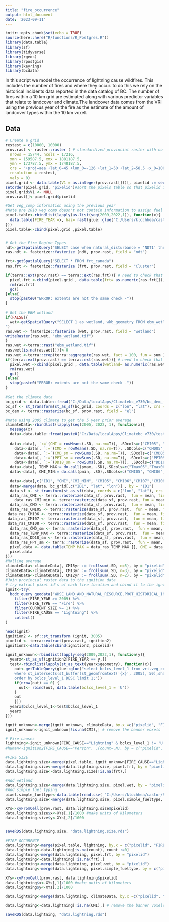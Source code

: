 ```yaml
---
title: "fire_occurrence"
output: html_document
date: '2023-09-11'
---
```


```r
knitr::opts_chunk$set(echo = TRUE)
source(here::here("R/functions/R_Postgres.R"))
library(data.table)
library(sf)
library(tidyverse)
library(rgeos)
library(rpostgis)
library(keyring)
library(bcdata)
```

In this script we model the occurrence of lightning cause wildfires. This includes the number of fires and where they occur. to do this we rely on the historical incidents data reported in the data catalog of BC. The number of fires within a 10 km grid are estimated along with various predictor variables that relate to landcover and climate.The landcover data comes from the VRI using the previous year of the fire as the estimate of the amount of landcover types within the 10 km voxel.

## Data
```r
# Create a grid
restest = c(10000, 10000)
prov.rast <- raster::raster ( # standardized provincial raster with no data in it
  nrows = 15744, ncols = 17216,
  xmn = 159587.5, xmx = 1881187.5,
  ymn = 173787.5, ymx = 1748187.5,
  crs = "+proj=aea +lat_0=45 +lon_0=-126 +lat_1=50 +lat_2=58.5 +x_0=1000000 +y_0=0 +datum=NAD83 +units=m +no_defs",
  resolution = restest,
  vals = 0)
pixel.grid <- data.table(V1 = as.integer(prov.rast[]))[, pixelid := seq_len(.N)]
setorder(pixel.grid, "pixelid")#sort the pixels table so that pixelid is in order.
pixel.grid$V1 <- NULL
prov.rast[]<-pixel.grid$pixelid

#Get veg_comp information using the previous year
#Note pre 2010 veg comp doesn't not contain information to assign fuel type classification
pixel.table<-rbindlist(lapply(as.list(seq(2009,2022,1)), function(x){
  data.table(FIRE_YEAR =x, haz= rast(glue::glue("C:/Users/klochhea/castor/R/fire_sim/number_of_ignitions/hazard_{x-1}_10k.tif"))[])
}))
pixel.table<-cbind(pixel.grid ,pixel.table)


# Get the Fire Regime Types
ndt<-getSpatialQuery("SELECT case when natural_disturbance = 'NDT1' then 1 when natural_disturbance = 'NDT2' then 2 when natural_disturbance = 'NDT3' then 3 when natural_disturbance = 'NDT4' then 4 when natural_disturbance = 'NDT5' then 5 end as ndt, wkb_geometry FROM public.bec_zone")
ras.ndt <- fasterize::fasterize (ndt, prov.rast, field = "ndt")

frt<-getSpatialQuery("SELECT * FROM frt_canada")
ras.frt <- fasterize::fasterize (frt, prov.rast, field = "Cluster")

if(terra::ext(prov.rast) == terra::ext(ras.frt)){ # need to check that each of the extents are the same
  pixel.frt <-cbind(pixel.grid , data.table(frt= as.numeric(ras.frt[]), ndt = ras.ndt[]))
  rm(ras.frt)
  gc()
}else{
  stop(paste0("ERROR: extents are not the same check -"))
}

# Get the EBM wetland
if(FALSE){
  wet<-getSpatialQuery("SELECT 1 as wetland, wkb_geometry FROM ebm_wetlnd_polygon
")
ras.wet <- fasterize::fasterize (wet, prov.rast, field = "wetland")
writeRaster(ras.wet, "ebm_wetland.tif")
}
ras.wet <-terra::rast("ebm_wetland.tif")
ras.wet[is.na(ras.wet[])]<-0
ras.wet <-terra::crop(terra::aggregate(ras.wet, fact = 100, fun = sum ), prov.rast)
if(terra::ext(prov.rast) == terra::ext(ras.wet)){ # need to check that each of the extents are the same
  pixel.wet <-cbind(pixel.grid , data.table(wetland= as.numeric(ras.wet[])))
  rm(ras.wet)
  gc()
}else{
  stop(paste0("ERROR: extents are not the same check -"))
}

#Get the climate data
bc_grid <- data.table::fread("C:/Data/localApps/Climatebc_v730/bc_dem_frt_Kyle.csv")
bc_sf <- st_transform(st_as_sf(bc_grid, coords = c("lon", "lat"), crs = 4326, agr = "constant"), crs = 3005)
bc_dem <- terra::rasterize(bc_sf, prov.rast, field = "el")

#note using 2005 climate to get the 5 year prior average
climateData<-rbindlist(lapply(seq(2005, 2022, 1), function(x){
  message(x)
  data<-data.table::fread(paste0("C:/Data/localApps/Climatebc_v730/test", x, ".csv"))
  
  data<-data[, `:=`(CMI = rowMeans(.SD, na.rm=T)), .SDcols=c("CMI05", "CMI06","CMI07","CMI08")]
    data<-data[, `:=`(CMD = rowMeans(.SD, na.rm=T)), .SDcols=c("CMD05", "CMD06","CMD07","CMD08")]
    data<-data[, `:=`(CMD_sm = rowSums(.SD, na.rm=T)), .SDcols=c("CMD05", "CMD06","CMD07","CMD08")]
    data<-data[, `:=`(PPT_sm = rowSums(.SD, na.rm=T)), .SDcols=c("PPT05", "PPT06","PPT07","PPT08")]
    data<-data[, `:=`(DD18_sm = rowSums(.SD, na.rm=T)), .SDcols=c("DD18_05", "DD18_06","DD18_07","DD18_08")]
  data<-data[, TEMP_MAX:= do.call(pmax, .SD),.SDcols=c("Tmax05","Tmax06","Tmax07","Tmax08") ]
  data<-data[, CMI_MIN:= do.call(pmin, .SD),.SDcols=c("CMI05", "CMI06","CMI07","CMI08") ]
  
  data<-data[,c("ID1", "CMI","CMI_MIN", "CMI05", "CMI06","CMI07","CMI08", "CMD", "CMD_sm", "TEMP_MAX", "DD18_sm", "PPT_sm")]
  data<-merge(data, bc_grid[,c("ID1", "lat", "lon")] , by = "ID1")
  data_sf <- st_transform(st_as_sf(data, coords = c("lon", "lat"), crs = 4326, agr = "constant"), crs = 3005)
  data_ras_CMI <- terra::rasterize(data_sf, prov.rast,  fun = mean, field = "CMI")
    data_ras_CMI_min <- terra::rasterize(data_sf, prov.rast, fun = mean, field = "CMI_MIN")
  data_ras_CMD <- terra::rasterize(data_sf, prov.rast,  fun = mean, field = "CMD")
  data_ras_CMI05 <- terra::rasterize(data_sf, prov.rast,  fun = mean, field = "CMI05")
 data_ras_CMI06 <- terra::rasterize(data_sf, prov.rast,  fun = mean, field = "CMI06")
 data_ras_CMI07 <- terra::rasterize(data_sf, prov.rast,  fun = mean, field = "CMI07")
 data_ras_CMI08 <- terra::rasterize(data_sf, prov.rast,  fun = mean, field = "CMI08")
  data_ras_CMD_sm <- terra::rasterize(data_sf, prov.rast,  fun = mean, field = "CMD_sm")
  data_ras_TEMP_MAX <- terra::rasterize(data_sf, prov.rast,  fun = mean, field = "TEMP_MAX")
  data_ras_DD18_sm <- terra::rasterize(data_sf, prov.rast,  fun = mean, field = "DD18_sm")
  data_ras_PPT_sm <- terra::rasterize(data_sf, prov.rast,  fun = mean, field = "PPT_sm")
  pixel.data <- data.table(TEMP_MAX = data_ras_TEMP_MAX [], CMI = data_ras_CMI [], CMI_MIN = data_ras_CMI_min[],CMI05 = data_ras_CMI05 [], CMI06 = data_ras_CMI06 [],CMI07 = data_ras_CMI07 [],CMI08 = data_ras_CMI08 [],CMD = data_ras_CMD [], CMD_sm = data_ras_CMD_sm [], DD18_sm = data_ras_DD18_sm [], PPT_sm = data_ras_PPT_sm [])[, pixelid := seq_len(.N)][, year := x]
  pixel.data
}))
#Rolling average
climateData<-climateData[, CMI5yr := frollsum(.SD, n=5), by = "pixelid", .SDcols = "CMI"]
climateData<-climateData[, CMI3yr := frollsum(.SD, n=3), by = "pixelid", .SDcols = "CMI"]
climateData<-climateData[, CMI2yr := frollsum(.SD, n=2), by = "pixelid", .SDcols = "CMI"]
#Join provincial raster data to the ignition data
# try extract pixel id's of each fire location and cbind it to the igntion data
ignit<-try(
  bcdc_query_geodata("WHSE_LAND_AND_NATURAL_RESOURCE.PROT_HISTORICAL_INCIDENTS_SP") %>%
    filter(FIRE_YEAR >= 2009) %>%
    filter(FIRE_TYPE == "Fire") %>%
    filter(CURRENT_SIZE >= 1) %>%
    filter(FIRE_CAUSE == "Lightning") %>%
    collect()
)

head(ignit)
ignition2 <- sf::st_transform (ignit, 3005)
pixelid <- terra::extract(prov.rast, ignition2)
ignition2<-data.table(cbind(ignition2, pixelid))

ignit_unknown<-rbindlist(lapply(seq(2009,2022,1), function(y){
  yearx<-st_as_sf(ignition2[FIRE_YEAR == y,])
  test<-rbindlist(lapply(st_as_text(yearx$geometry), function(x){
    out<-getTableQuery(glue::glue("select bclcs_level_1 from vri.veg_comp_lyr_r1_poly{y-1} 
    where st_intersects(st_buffer(st_geomfromtext('{x}', 3005), 50),shape) = TRUE 
    order by bclcs_level_1 DESC limit 1;"))
    if(nrow(out) == 0) {
      out<- rbind(out, data.table(bclcs_level_1 = 'U')) 
    }
    out
    }))
  yearx$bclcs_level_1<-test$bclcs_level_1
  yearx
}))

ignit_unknown<-merge(ignit_unknown, climateData, by.x =c("pixelid", "FIRE_YEAR"),  by.y=c("pixelid","year"))
ignit_unknown<-ignit_unknown[!is.na(CMI),] # remove the banner voxels

# Fire causes
lightning<-ignit_unknown[FIRE_CAUSE=="Lightning" & bclcs_level_1 != 'U', .(count=.N), by = c("pixelid", "FIRE_YEAR")]
#human<-ignition2[FIRE_CAUSE=="Person", .(count=.N), by = c("pixelid", "FIRE_YEAR")]

#FIRE SIZE
data.lightning.size<-merge(pixel.table, ignit_unknown[FIRE_CAUSE=="Lightning" & bclcs_level_1 != 'U', ], by.x = c("pixelid", "FIRE_YEAR"), by.y =c("pixelid", "FIRE_YEAR"), all.x = T)
data.lightning.size<-merge(data.lightning.size, pixel.frt, by = "pixelid")
data.lightning.size<-data.lightning.size[!is.na(frt),]

#Add wetland
data.lightning.size<-merge(data.lightning.size, pixel.wet, by = "pixelid")
#Add simple fuel typing
pixel.simple_fueltype<-data.table(read.csv( "C:/Users/klochhea/castor/R/fire_sim/number_of_ignitions/fuel_type2009to2022.csv"))
data.lightning.size<-merge(data.lightning.size, pixel.simple_fueltype, by = c("pixelid", "FIRE_YEAR"))

XYs<-xyFromCell(prov.rast, data.lightning.size$pixelid)
data.lightning.size$x<-XYs[,1]/1000 #make units of kilometers
data.lightning.size$y<-XYs[,2]/1000


saveRDS(data.lightning.size, "data.lightning.size.rds")

#FIRE OCCURENCE
data.lightning<-merge(pixel.table, lightning, by.x = c("pixelid", "FIRE_YEAR"), by.y =c("pixelid", "FIRE_YEAR"), all.x = T)
data.lightning<-data.lightning[is.na(count), count :=0]
data.lightning<-merge(data.lightning, pixel.frt, by = "pixelid")
data.lightning<-data.lightning[!is.na(frt),]
data.lightning<-merge(data.lightning, pixel.wet, by = "pixelid")
data.lightning<-merge(data.lightning, pixel.simple_fueltype, by = c("pixelid", "FIRE_YEAR"))

XYs<-xyFromCell(prov.rast, data.lightning$pixelid)
data.lightning$x<-XYs[,1]/1000 #make units of kilometers
data.lightning$y<-XYs[,2]/1000

data.lightning<-merge(data.lightning, climateData, by.x =c("pixelid", "FIRE_YEAR"),  by.y=c("pixelid","year"))

data.lightning<-data.lightning[!is.na(CMI),] # remove the banner voxels

saveRDS(data.lightning, "data.lightning.rds")
```

